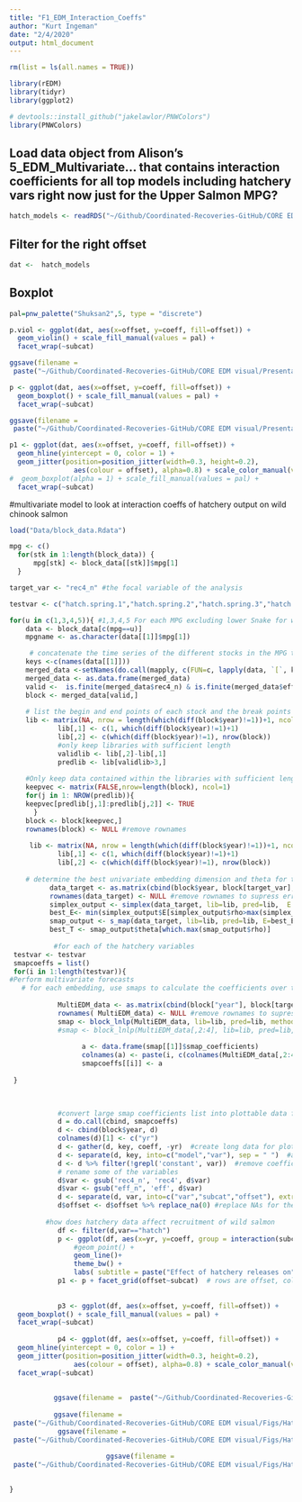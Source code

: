 ```yaml
---
title: "F1_EDM_Interaction_Coeffs"
author: "Kurt Ingeman"
date: "2/4/2020"
output: html_document
---
```


```r
rm(list = ls(all.names = TRUE)) 

library(rEDM)
library(tidyr)
library(ggplot2)
```

```r
# devtools::install_github("jakelawlor/PNWColors")
library(PNWColors)
```


## Load data object from Alison's 5_EDM_Multivariate... that contains interaction coefficients for all top models including hatchery vars right now just for the Upper Salmon MPG?
```r
hatch_models <- readRDS("~/Github/Coordinated-Recoveries-GitHub/CORE EDM visual/Data/hatch_models.rds")
```


## Filter for the right offset
```r
dat <-  hatch_models 
```


## Boxplot 

```r

pal=pnw_palette("Shuksan2",5, type = "discrete")

p.viol <- ggplot(dat, aes(x=offset, y=coeff, fill=offset)) + 
  geom_violin() + scale_fill_manual(values = pal) + 
  facet_wrap(~subcat)

ggsave(filename =         
 paste("~/Github/Coordinated-Recoveries-GitHub/CORE EDM visual/Presentation/Viol_Hatchery_coeffs_IM.pdf", sep = ""), plot = p.viol, width = 7, height = 9.5, units = "in") 

p <- ggplot(dat, aes(x=offset, y=coeff, fill=offset)) + 
  geom_boxplot() + scale_fill_manual(values = pal) + 
  facet_wrap(~subcat)

ggsave(filename =         
 paste("~/Github/Coordinated-Recoveries-GitHub/CORE EDM visual/Presentation/BOX_Hatchery_coeffs_IM.pdf", sep = ""), plot = p, width = 7, height = 9.5, units = "in") 

p1 <- ggplot(dat, aes(x=offset, y=coeff, fill=offset)) + 
  geom_hline(yintercept = 0, color = 1) +
  geom_jitter(position=position_jitter(width=0.3, height=0.2), 
                aes(colour = offset), alpha=0.8) + scale_color_manual(values = pal) +
#  geom_boxplot(alpha = 1) + scale_fill_manual(values = pal) + 
  facet_wrap(~subcat)

```



#multivariate model to look at interaction coeffs of hatchery output on wild chinook salmon

```R

load("Data/block_data.Rdata")  

mpg <- c() 
  for(stk in 1:length(block_data)) { 
      mpg[stk] <- block_data[[stk]]$mpg[1]
  } 

target_var <- "rec4_n" #the focal variable of the analysis

testvar <- c("hatch.spring.1","hatch.spring.2","hatch.spring.3","hatch.spring.4","hatch.spring.5","hatch.summer.1","hatch.summer.2","hatch.summer.3","hatch.summer.4","hatch.summer.5","hatch.total.1","hatch.total.2","hatch.total.3","hatch.total.4","hatch.total.5")

for(u in c(1,3,4,5)){ #1,3,4,5 For each MPG excluding lower Snake for which there is only one stock
    data <- block_data[c(mpg==u)]
    mpgname <- as.character(data[[1]]$mpg[1])

     # concatenate the time series of the different stocks in the MPG together
    keys <-c(names(data[[1]]))
    merged_data <-setNames(do.call(mapply, c(FUN=c, lapply(data, `[`, keys))), keys)
    merged_data <- as.data.frame(merged_data)
    valid <-  is.finite(merged_data$rec4_n) & is.finite(merged_data$eff_n) & is.finite(merged_data$hatch.spring.5)
    block <- merged_data[valid,]  
    
    # list the begin and end points of each stock and the break points within stocks
    lib <- matrix(NA, nrow = length(which(diff(block$year)!=1))+1, ncol = 2)
            lib[,1] <- c(1, which(diff(block$year)!=1)+1)
            lib[,2] <- c(which(diff(block$year)!=1), nrow(block))
            #only keep libraries with sufficient length
            validlib <- lib[,2]-lib[,1]
            predlib <- lib[validlib>3,]
    
    #Only keep data contained within the libraries with sufficient length
    keepvec <- matrix(FALSE,nrow=length(block), ncol=1)
    for(j in 1: NROW(predlib)){
    keepvec[predlib[j,1]:predlib[j,2]] <- TRUE
      }
    block <- block[keepvec,]
    rownames(block) <- NULL #remove rownames
     
     lib <- matrix(NA, nrow = length(which(diff(block$year)!=1))+1, ncol = 2)
            lib[,1] <- c(1, which(diff(block$year)!=1)+1)
            lib[,2] <- c(which(diff(block$year)!=1), nrow(block))
            
    # determine the best univariate embedding dimension and theta for the target variable (total recruitment)        
          data_target <- as.matrix(cbind(block$year, block[target_var], block$eff_n))
          rownames(data_target) <- NULL #remove rownames to supress error in CCM: NAs introduced by coersion
          simplex_output <- simplex(data_target, lib=lib, pred=lib,  E = 1:8, silent = TRUE)
          best_E<- min(simplex_output$E[simplex_output$rho>max(simplex_output$rho)-sd(simplex_output$rho)]) #choose the smallest E whose rho is within 1 stdv of the maximum rho)
          smap_output <- s_map(data_target, lib=lib, pred=lib, E=best_E) 
          best_T <- smap_output$theta[which.max(smap_output$rho)] 
  
           #for each of the hatchery variables  
 testvar <- testvar
 smapcoeffs = list()
 for(i in 1:length(testvar)){          
#Perform multivariate forecasts
   # for each embedding, use smaps to calculate the coefficients over time
         
            MultiEDM_data <- as.matrix(cbind(block["year"], block[target_var], block["eff_n"], block[testvar[i]]))
            rownames( MultiEDM_data) <- NULL #remove rownames to supress error in CCM: NAs introduced by coersion
            smap <- block_lnlp(MultiEDM_data, lib=lib, pred=lib, method = c("s-map"), columns = c(target_var, "eff_n", testvar[i]), theta = best_T, first_column_time = TRUE, save_smap_coefficients = TRUE)
            #smap <- block_lnlp(MultiEDM_data[,2:4], lib=lib, pred=lib, method = c("s-map"), columns = c(target_var, "eff_n", testvar[i]), theta = best_T, first_column_time = FALSE, save_smap_coefficients = TRUE)
           
                  a <- data.frame(smap[[1]]$smap_coefficients)
                  colnames(a) <- paste(i, c(colnames(MultiEDM_data[,2:4]),"constant"))
                  smapcoeffs[[i]] <- a
                   
 }
 

 
            #convert large smap coefficients list into plottable data frame
            d = do.call(cbind, smapcoeffs)  
            d <- cbind(block$year, d)
            colnames(d)[1] <- c("yr")
            d <- gather(d, key, coeff, -yr)  #create long data for plotting
            d <- separate(d, key, into=c("model","var"), sep = " ")  #add columns for model number, variable
            d <- d %>% filter(!grepl('constant', var))  #remove coefficients for constants
            # rename some of the variables
            d$var <- gsub('rec4_n', 'rec4', d$var) 
            d$var <- gsub("eff_n", 'eff', d$var)
            d <- separate(d, var, into=c("var","subcat","offset"), extra = "merge", sep = "\\.")  
            d$offset <- d$offset %>% replace_na(0) #replace NAs for the target variable and offset values
            
         #how does hatchery data affect recruitment of wild salmon 
            df <- filter(d,var=="hatch")
            p <- ggplot(df, aes(x=yr, y=coeff, group = interaction(subcat, offset), colour = offset)) +
                #geom_point() +
                geom_line()+
                theme_bw() + 
                labs( subtitle = paste("Effect of hatchery releases on", target_var, "in", mpgname,"MPG",sep = " "), x="year", y="interaction coefficient") 
            p1 <- p + facet_grid(offset~subcat)  # rows are offset, columns are Spring, summer, total hatchery
           
    
            p3 <- ggplot(df, aes(x=offset, y=coeff, fill=offset)) + 
  geom_boxplot() + scale_fill_manual(values = pal) + 
  facet_wrap(~subcat)      
            
            p4 <- ggplot(df, aes(x=offset, y=coeff, fill=offset)) + 
  geom_hline(yintercept = 0, color = 1) +
  geom_jitter(position=position_jitter(width=0.3, height=0.2), 
                aes(colour = offset), alpha=0.8) + scale_color_manual(values = pal) +
  facet_wrap(~subcat)
            
            
           ggsave(filename =  paste("~/Github/Coordinated-Recoveries-GitHub/CORE EDM visual/Figs/HatcheryTEST/ALL_Hatchery_coeff_on_" ,target_var, "in", mpgname, "MPG.pdf", sep = ""), plot = p, width = 7, height = 9.5, units = "in")  # saves the last plot
   
           ggsave(filename =         
 paste("~/Github/Coordinated-Recoveries-GitHub/CORE EDM visual/Figs/HatcheryTEST/FACET_Hatchery_coeff_on_" ,target_var, "in", mpgname, "MPG.pdf", sep = ""), plot = p1, width = 7, height = 9.5, units = "in")             
            ggsave(filename =         
 paste("~/Github/Coordinated-Recoveries-GitHub/CORE EDM visual/Figs/HatcheryTEST/BOX_Hatchery_coeff_on_" ,target_var, "in", mpgname, "MPG.pdf", sep = ""), plot = p3, width = 7, height = 9.5, units = "in") 
            
                        ggsave(filename =         
 paste("~/Github/Coordinated-Recoveries-GitHub/CORE EDM visual/Figs/HatcheryTEST/DATA_Hatchery_coeff_on_" ,target_var, "in", mpgname, "MPG.pdf", sep = ""), plot = p4, width = 7, height = 9.5, units = "in") 
                  

}                   

```


